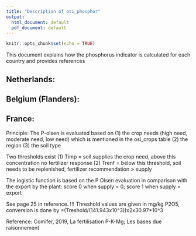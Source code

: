 ```yaml
---
title: "Description of osi_phosphor"
output:
  html_document: default
  pdf_document: default
---
```


```r
knitr::opts_chunk$set(echo = TRUE)
```

This document explains how the phosphorus indicator is calculated for each country and provides references


## Netherlands:



## Belgium (Flanders): 

## France:

Principle: The P-olsen is evaluated based on (1) the crop needs (high need, moderate need, low need) which is mentioned in the osi_crops table (2) the region (3) the soil type 

Two thresholds exist     (1) Timp = soil supplies the crop need, above this concentration no fertilizer response
                         (2) Trenf = below this threshold, soil needs to be replenished, fertilizer recommendation > supply 

The logistic function is based on the P Olsen evaluation in comparison with the export by the plant: score 0 when supply = 0; score 1 when supply = export

See page 25 in reference. !!! Threshold values are given in mg/kg P2O5, conversion is done by =(Treshold/(141.943x10^3))x2x30.97*10^3

Reference: Comifer, 2019, La fertilisation P-K-Mg; Les bases due raisonnement